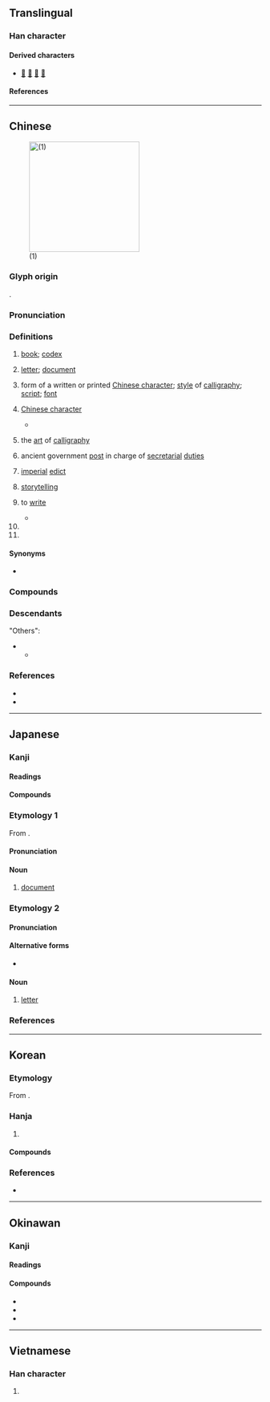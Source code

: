 {{also|书|畫|晝}}
{{character info}}
{{character info|0x2F8CC}}
==Translingual==
{{stroke order|strokes=10}}

===Han character===
{{Han char|rn=73|rad=曰|as=06|sn=10|four=50601|canj=LGA||ids=⿳𦘒一曰}}

====Derived characters====
* [[𡳩]] [[𢅺]] [[晝]] [[圕]]

====References====
{{Han ref|kx=0502.120|dkj=14294|dj=0874.180|hdz=21509.090|uh=66F8|ud=26360|bh=AED1|bd=44753}}
{{Han ref|uh=2F8CC}}

----

==Chinese==
{{zh-forms|s=书|alt=𦘠}}
{{zh-wp|zh|yue|lzh|gan}}
[[File:Pieni2.jpg|thumb|220px|{{lang|zh|書}} (1)]]

===Glyph origin===
{{Han etym}}
{{Han compound|聿|者|c1=s|c2=p|ls=psc|t1=writing brush}}.

===Pronunciation===
{{zh-pron
|m=shū
|m-s=su1
|dg=фу1
|c=syu1
|c-t=si1
|g=xy1
|h=pfs=sû;gd=su1
|j=su1
|mb=sṳ́
|md=cṳ̆
|mn=xm,tw:chu/qz,lk,km,sx:chir/xm,tw:su/qz:sir/zz,twv:si
|mn_note=chu/chir - vernacular; su/sir/si - literary
|mn-t=ze1
|w=1sr
|x=xy1
|mc=y
|oc=y
|ma=y
|cat=n,v,pn
}}

===Definitions===
{{zh-hanzi}}

# [[book]]; [[codex]] {{zh-mw|本|冊|部}}
#: {{zh-x|我 對 這 本 書 產生 了 共鳴。|I resonated with this '''book'''.}}
#: {{zh-x|唔記得 買 書|to forget to buy textbooks<!--contextually-->|C}}
# [[letter]]; [[document]]
#: {{zh-x|證明書|certificate}}
#: {{zh-x|推薦書|recommendation '''letter'''}}
#: {{zh-x|情書|love '''letter'''}}
#: {{zh-x|家書|'''letter''' to or from one's family or home}}
#: {{zh-x|《w:zh:告臺灣同胞書\^告.^臺灣.^同胞.^'''書'''》|'''''Message''' to the Compatriots in Taiwan''}}
# form of a written or printed [[Chinese character]]; [[style]] of [[calligraphy]]; [[script]]; [[font]]
#: {{zh-x|楷書|regular script}}
#: {{zh-x|隸書|clerical script}}
# {{lb|zh|literary}} [[Chinese character]]
#* {{zh-x|^項 ^籍 少時 學 書，不成，去；學 劍，又 不成。^項 ^梁 怒 之。^籍 曰：「書 足以 記 姓名 而已。劍 一 人 敵，不足 學，學 萬 人 敵。」||ref=Shiji}}
# {{lb|zh|literary}} the [[art]] of [[calligraphy]]
# {{lb|zh|historical}} ancient government [[post]] in charge of [[secretarial]] [[duties]]
# {{lb|zh|historical}} [[imperial]] [[edict]]
# [[storytelling]]
#: {{zh-x|說書|to perform ''pingshu'' (storytelling)}}
#: {{zh-x|聽書|to listen to performance of ''pingshu'' (storytelling)}}
# to [[write]]
#: {{zh-x|書寫|to write}}
#: {{zh-x|罄竹難書|(of crimes) to be too many to mention}}
#* {{zh-x|動 則 左史 書 之，言 則 右史 書 之。|His actions were written down by the recorder of the Left, and his utterances by the recorder of the Right.|ref=Liji}}
# {{zh-abbrev|書經|the ''{{w|Classic of History}}''}}
# {{surname|zh}}

====Synonyms====
{{zh-dial}}
* {{sense|letter}}
{{zh-syn-saurus|信件}}
{{zh-dial|信}}

===Compounds===
{{zh-der|上書|下書|不書|中書|丹書|代書|休書|但書|佐書|來書|修書|佛書|日書|傳道書|書包|書報|書背|書本|書本兒|書冊|書茶館兒|書場|書癡|書蟲|書櫥|書呆子|書店|書蠹|書法|書房|書扉|書稿|書格子|書歸正傳|書櫃|書函|書號|書號兒|書畫|書會|書籍|書脊|書記|書家|書架|書簡|書柬|書局|書卷|書卷氣|書刊|書殼|書庫|書吏|書錄|書眉|書迷|書面|書面語|書名|書名號|書目|書皮|書皮兒|書評|書舖|書籤|書籤兒|書社|書生|書生氣|書市|書塾|書攤|書攤兒|書壇|書套|書體|書亭|書僮|書屋|書物|書香|書箱|書寫|書心|書信|書頁|書院|書齋|書展|書桌|書桌兒|圖書館|偶書|偽書|八書|六書|兵書|冊書|出書|分書|刑書|判書|制書|券書|刻書|叢書|古書|史書|周書|唱書|唸書|商書|善書|四書|回書|國書|圖書|團書|坤書|填書|夏書|大書|天書|奉書|女書|奴書|好書|子書|字書|宋書|官書|家書|寄書|密書|寫書|寶書|專書|尚書|尺書|左書|帛書|弔書|御書|復書|志書|快書|念書|情書|憲書|戒書|戰書|房書|手書|批書|投書|指書|捎書|捷書|損書|摹書|擁書|攻書|故書|敕書|教書|文書|新書|方書|春書|晉書|晒書|晾書|曆書|曝書|書丹|書傳|書儀|書刀|書口|書史|書呈|書品|書商|書坊|書城|書夾|書契|書子|書學|書客|書寓|書帕|書帙|書帷|書帽|書廚|書影|書後|書手|書啟|書札|書林|書格|書案|書業|書淫|書牘|書理|書疏|書痴|書種|書空|書策|書篋|書簏|書紳|書經|書翰|書聖|書腦|書膽|書蝨|書衣|書裙|書譜|書跡|書辦|書鋪|書鎮|書題|書館|書鼓|本書|村書|板書|校書|梁書|梵書|楷書|榜書|模書|樣書|檄書|正書|殳書|法書|洛書|溫書|漆書|漢書|焚書|爰書|牓書|玉書|理書|琴書|璽書|生書|異書|盟書|直書|相書|真書|短書|祕書|祟書|禁書|禮書|移書|竹書|筋書|策書|箭書|篆書|簡書|簿書|素書|紫書|經書|編書|緯書|繒書|署書|羽書|翻書|聘書|聽書|背書|臨書|致書|舊書|草書|著書|蓄書|蕊書|薦書|藏書|蘚書|蟲書|蠟書|蠻書|血書|行書|覺書|觀書|詔書|評書|詩書|說書|諫書|謗書|講書|證書|譜書|護書|讀書|貶書|買書|貼書|賭書|赦書|車書|軍書|載書|辟書|辭書|通書|逸書|達書|遺書|鄉書|醫書|錦書|長書|閒書|關書|附書|降書|除書|陳書|隋書|隸書|雁書|雜書|離書|音書|韻書|類書|飛書|魏書|魚書|鶴書|黑書|默書|鼓書|全書|洋書|書城路|讀書人|還書|飽讀詩書|書中自有黃金屋|書中自有顏如玉|私書|看書|睒書:iêm2 ze1|盡信書不如無書}}

===Descendants===
{{CJKV||しょ|서|thư}}
"Others":
* {{desc|bor=1|tai-pro|*sɯːᴬ}}
** {{desc|th|สือ}}

===References===
* {{R:yue:Hanzi}}
* {{thcwd|6098}}

{{zh-cat|Beginning}}

----

==Japanese==

===Kanji===
{{ja-kanji|grade=2|rs=曰06}}

====Readings====
{{ja-readings
|goon=しょ<しよ
|kanon=しょ<しよ
|kun=か-く
}}

====Compounds====
{{top3}}
{{ja-r/multi|data=
* {{ja-r/args|書%順|かき%じゅん}}
* {{ja-r/args|書%初|かき%ぞめ}}
* {{ja-r/args|書%院|しょ%いん}}
* {{ja-r/args|書%家|しょ%か}}
* {{ja-r/args|書%架|しょ%か}}
* {{ja-r/args|書%画|しょ%が}}
* {{ja-r/args|書%簡|しょ%かん}}
* {{ja-r/args|書%記|しょ%き}}
* {{ja-r/args|書%式|しょ%しき}}
* {{ja-r/args|書%写|しょ%しゃ}}
* {{ja-r/args|書%籍|しょ%せき}}
* {{ja-r/args|書%体|しょ%たい}}
* {{ja-r/args|書%道|しょ%どう}}
* {{ja-r/args|書%法|しょ%ほう}}
}}
{{mid3}}
{{ja-r/multi|data=
* {{ja-r/args|書%面|しょ%めん}}
* {{ja-r/args|書%物|しょ%もつ}}
* {{ja-r/args|書%類|しょ%るい}}
* {{ja-r/args|書%棚|しょ%だな}}
* {{ja-r/args|楷%書|かい%しょ}}
* {{ja-r/args|教%科%書|きょう%か%しょ}}
* {{ja-r/args|行%書|ぎょう%しょ}}
* {{ja-r/args|原%書|げん%しょ}}
* {{ja-r/args|辞%書|じ%しょ}}
* {{ja-r/args|新%書|しん%しょ}}
* {{ja-r/args|聖%書|せい%しょ}}
* {{ja-r/args|清%書|せい%しょ}}
* {{ja-r/args|誓%書|せい%しょ}}
}}
{{mid3}}
{{ja-r/multi|data=
* {{ja-r/args|正%書%法|せい%しょ%ほう}}
* {{ja-r/args|草%書|そう%しょ}}
* {{ja-r/args|叢%書|そう%しょ}}
* {{ja-r/args|縦%書|たて%がき}}
* {{ja-r/args|伝%道の書|^でん%どう の ^しょ|[[Ecclesiastes]]}}
* {{ja-r/args|読%書|どく%しょ}}
* {{ja-r/args|図%書|と%しょ}}
* {{ja-r/args|図%書%館|と%しょ%かん}}
* {{ja-r/args|葉%書|は%がき}}
* {{ja-r/args|秘%書|ひ%しょ}}
* {{ja-r/args|文%書|ぶん%しょ}}
* {{ja-r/args|洋%書|よう%しょ}}
* {{ja-r/args|横%書|よこ%がき}}
* {{ja-r/args|落%書|らく%がき}}
* {{ja-r/args|和%書|わ%しょ}}
}}
{{bottom}}

===Etymology 1===
{{ja-kanjitab|しょ|yomi=o}}
From {{bor|ja|ltc|-|sort=しょ}} {{m|zh|書|tr=syo||writing}}.

====Pronunciation====
{{ja-pron|yomi=o|しょ|acc=0|acc_ref=DJR,NHK|acc2=1|acc2_ref=DJR,NHK}}

====Noun====
{{ja-noun|しょ}}

# [[document]]

===Etymology 2===
{{ja-kanjitab|ふみ|yomi=irr}}

====Pronunciation====
{{ja-pron|yomi=irr|ふみ|acc=1|acc_ref=DJR,NHK|acc2=2|acc2_ref=NHK}}

====Alternative forms====
* {{ja-l|文}}

====Noun====
{{ja-noun|ふみ}}

# [[letter]]

===References===
<references/>

----

==Korean==

===Etymology===
From {{der|ko|ltc|-}} {{ltc-l|書}}. {{hanja-hunmong|셔|sye|儒學#상34A}}

===Hanja===
{{ko-hanja-search}}
{{ko-hanja|글|서}}

# {{hanja form of|서|[[document]]}}

====Compounds====
{{der-top3|Compounds}}
{{ko-l/multi|data=
* {{ko-l/args|각서|覺書}}
* {{ko-l/args|낙서|落書}}
* {{ko-l/args|독서|讀書}}
* {{ko-l/args|문서|文書}}
* {{ko-l/args|백서|白書}}
* {{ko-l/args|본서|本書}}
* {{ko-l/args|비서|秘書}}
* {{ko-l/args|사서|司書}}
* {{ko-l/args|서기|書記}}
* {{ko-l/args|서당|書堂}}
* {{ko-l/args|서류|書類}}
* {{ko-l/args|서면|書面}}
* {{ko-l/args|서방|書房}}
* {{ko-l/args|서신|書信}}
* {{ko-l/args|서예|書藝}}
* {{ko-l/args|서체|書體}}
* {{ko-l/args|서원|書院}}
* {{ko-l/args|서재|書齋}}
* {{ko-l/args|서적|書籍}}
* {{ko-l/args|서평|書評}}
* {{ko-l/args|성서|聖書}}
* {{ko-l/args|엽서|葉書}}
* {{ko-l/args|원서|原書}}
* {{ko-l/args|유서|遺書}}
* {{ko-l/args|저서|著書}}
* {{ko-l/args|서점|書店}}
* {{ko-l/args|서재|書齋}}
* {{ko-l/args|도서|圖書}}
* {{ko-l/args|도서관|圖書館}}
* {{ko-l/args|^전도서|[[Ecclesiastes]]|傳道書}}
}}
{{der-bottom}}

===References===
* {{R:hanjadoc|4755}}

----

==Okinawan==

===Kanji===
{{ryu-kanji|grade=2|rs=曰06}}

====Readings====
{{ryu-readings
|on=し,す<しゅ
|kun=か-ちゅん
}}

====Compounds====
* {{ryu-r|書%物|し%むち}}
* {{ryu-r|上%書ち|っわー%がち}}
* {{ryu-r|下%書ち|しちゃ%がち}}

----

==Vietnamese==

===Han character===
{{vi-readings|reading=thư|rs=曰06}}

# {{rfdef|vi|sort=曰06}}